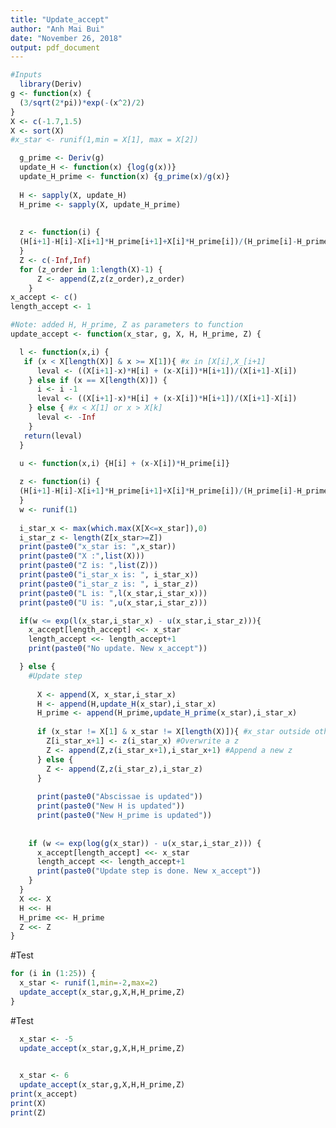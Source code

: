 ```yaml
---
title: "Update_accept"
author: "Anh Mai Bui"
date: "November 26, 2018"
output: pdf_document
---
```


```r
#Inputs
  library(Deriv)
g <- function(x) {
  (3/sqrt(2*pi))*exp(-(x^2)/2)
}
X <- c(-1.7,1.5)
X <- sort(X)
#x_star <- runif(1,min = X[1], max = X[2])

  g_prime <- Deriv(g)
  update_H <- function(x) {log(g(x))}
  update_H_prime <- function(x) {g_prime(x)/g(x)}
  
  H <- sapply(X, update_H)
  H_prime <- sapply(X, update_H_prime) 
  
  
  z <- function(i) {
  (H[i+1]-H[i]-X[i+1]*H_prime[i+1]+X[i]*H_prime[i])/(H_prime[i]-H_prime[i+1])
  }
  Z <- c(-Inf,Inf)
  for (z_order in 1:length(X)-1) {
      Z <- append(Z,z(z_order),z_order)
    }
x_accept <- c()
length_accept <- 1
```

```r
#Note: added H, H_prime, Z as parameters to function
update_accept <- function(x_star, g, X, H, H_prime, Z) {

  l <- function(x,i) {
   if (x < X[length(X)] & x >= X[1]){ #x in [X[i],X_[i+1] 
      leval <- ((X[i+1]-x)*H[i] + (x-X[i])*H[i+1])/(X[i+1]-X[i])
    } else if (x == X[length(X)]) { 
      i <- i -1
      leval <- ((X[i+1]-x)*H[i] + (x-X[i])*H[i+1])/(X[i+1]-X[i])
    } else { #x < X[1] or x > X[k]
      leval <- -Inf
    }
   return(leval)
  }
  
  u <- function(x,i) {H[i] + (x-X[i])*H_prime[i]}

  z <- function(i) {
  (H[i+1]-H[i]-X[i+1]*H_prime[i+1]+X[i]*H_prime[i])/(H_prime[i]-H_prime[i+1])
  }
  w <- runif(1)
  
  i_star_x <- max(which.max(X[X<=x_star]),0)
  i_star_z <- length(Z[x_star>=Z])
  print(paste0("x_star is: ",x_star))
  print(paste0("X :",list(X)))
  print(paste0("Z is: ",list(Z)))
  print(paste0("i_star_x is: ", i_star_x))
  print(paste0("i_star_z is: ", i_star_z))
  print(paste0("L is: ",l(x_star,i_star_x)))
  print(paste0("U is: ",u(x_star,i_star_z)))

  if(w <= exp(l(x_star,i_star_x) - u(x_star,i_star_z))){
    x_accept[length_accept] <<- x_star
    length_accept <<- length_accept+1
    print(paste0("No update. New x_accept"))

  } else {
    #Update step
    
      X <- append(X, x_star,i_star_x)
      H <- append(H,update_H(x_star),i_star_x)
      H_prime <- append(H_prime,update_H_prime(x_star),i_star_x)
      
      if (x_star != X[1] & x_star != X[length(X)]){ #x_star outside other X
        Z[i_star_x+1] <- z(i_star_x) #Overwrite a z
        Z <- append(Z,z(i_star_x+1),i_star_x+1) #Append a new z
      } else {
        Z <- append(Z,z(i_star_z),i_star_z)
      }
      
      print(paste0("Abscissae is updated"))
      print(paste0("New H is updated"))
      print(paste0("New H_prime is updated"))
    
    
    if (w <= exp(log(g(x_star)) - u(x_star,i_star_z))) {
      x_accept[length_accept] <<- x_star
      length_accept <<- length_accept+1
      print(paste0("Update step is done. New x_accept"))
    }
  }
  X <<- X
  H <<- H
  H_prime <<- H_prime
  Z <<- Z
}

```

#Test
```r


for (i in (1:25)) {
  x_star <- runif(1,min=-2,max=2)
  update_accept(x_star,g,X,H,H_prime,Z)
}
```


#Test
```r
  x_star <- -5
  update_accept(x_star,g,X,H,H_prime,Z)

  
  x_star <- 6
  update_accept(x_star,g,X,H,H_prime,Z)
print(x_accept)
print(X)
print(Z)
```